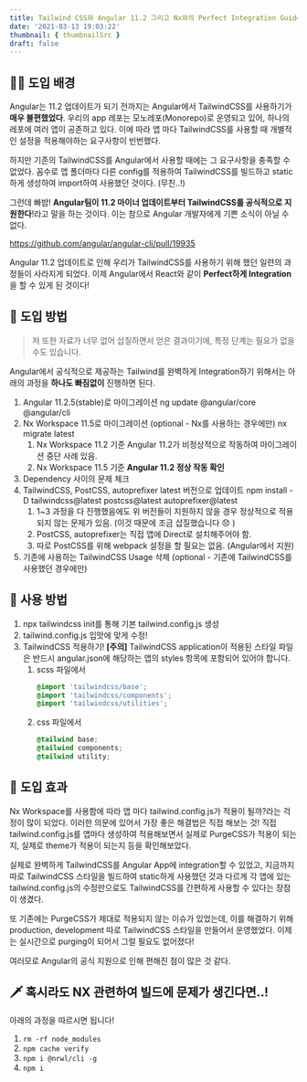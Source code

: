 ```yaml
---
title: Tailwind CSS와 Angular 11.2 그리고 Nx와의 Perfect Integration Guide
date: '2021-03-13 19:03:22'
thumbnail: { thumbnailSrc }
draft: false
---
```


## 🕵️‍♂️ 도입 배경

Angular는 11.2 업데이트가 되기 전까지는 Angular에서 TailwindCSS를 사용하기가 **매우 불편했었다**. 우리의 app 레포는 모노레포(Monorepo)로 운영되고 있어, 하나의 레포에 여러 앱이 공존하고 있다. 이에 따라 앱 마다 TailwindCSS를 사용할 때 개별적인 설정을 적용해야하는 요구사항이 빈번했다.

하지만 기존의 TailwindCSS를 Angular에서 사용할 때에는 그 요구사항을 충족할 수 없었다. 꼼수로 앱 폴더마다 다른 config를 적용하여 TailwindCSS를 빌드하고 static하게 생성하여 import하여 사용했던 것이다. (무친..!)

그런데 빠밤! **Angular팀이 11.2 마이너 업데이트부터 TailwindCSS를 공식적으로 지원한다**!라고 말을 하는 것이다. 이는 참으로 Angular 개발자에게 기쁜 소식이 아닐 수 없다.

https://github.com/angular/angular-cli/pull/19935

Angular 11.2 업데이트로 인해 우리가 TailwindCSS를 사용하기 위해 했던 일련의 과정들이 사라지게 되었다. 이제 Angular에서 React와 같이 **Perfect하게 Integration**을 할 수 있게 된 것이다!

## 😤 도입 방법

> 저 또한 자료가 너무 없어 삽질하면서 얻은 결과이기에, 특정 단계는 필요가 없을 수도 있습니다.

Angular에서 공식적으로 제공하는 Tailwind를 완벽하게 Integration하기 위해서는 아래의 과정을 **하나도 빠짐없이** 진행하면 된다.

1. Angular 11.2.5(stable)로 마이그레이션
   ng update @angular/core @angular/cli
2. Nx Workspace 11.5로 마이그레이션 (optional - Nx를 사용하는 경우에만)
   nx migrate latest
   1. Nx Workspace 11.2 기준 Angular 11.2가 비정상적으로 작동하여 마이그레이션 중단 사례 있음.
   2. Nx Workspace 11.5 기준 **Angular 11.2 정상 작동 확인**
3. Dependency 사이의 문제 체크
4. TailwindCSS, PostCSS, autoprefixer latest 버전으로 업데이트
   npm install -D tailwindcss@latest postcss@latest autoprefixer@latest
   1. 1~3 과정을 다 진행했음에도 위 버전들이 지원하지 않을 경우 정상적으로 적용되지 않는 문제가 있음.
      (이것 때문에 조금 삽질했습니다 😞 )
   2. PostCSS, autoprefixer는 직접 앱에 Direct로 설치해주어야 함.
   3. 따로 PostCSS를 위해 webpack 설정을 할 필요는 없음. (Angular에서 지원)
5. 기존에 사용하는 TailwindCSS Usage 삭제 (optional - 기존에 TailwindCSS를 사용했던 경우에만)

## 🎯 사용 방법

1. npx tailwindcss init를 통해 기본 tailwind.config.js 생성
2. tailwind.config.js 입맛에 맞게 수정!
3. TailwindCSS 적용하기!
   **[주의]** TailwindCSS application이 적용된 스타일 파일은 반드시 angular.json에 해당하는 앱의 styles 항목에 포함되어 있어야 합니다.
   1. scss 파일에서
      ```css
      @import 'tailwindcss/base';
      @import 'tailwindcss/components';
      @import 'tailwindcss/utilities';
      ```
   2. css 파일에서
      ```css
      @tailwind base;
      @tailwind components;
      @tailwind utility;
      ```

## 🐶 도입 효과

Nx Workspace를 사용함에 따라 앱 마다 tailwind.config.js가 적용이 될까?라는 걱정이 많이 되었다. 이러한 의문에 있어서 가장 좋은 해결법은 직접 해보는 것! 직접 tailwind.config.js를 앱마다 생성하여 적용해보면서 실제로 PurgeCSS가 적용이 되는지, 실제로 theme가 적용이 되는지 등을 확인해보았다.

실제로 완벽하게 TailwindCSS를 Angular App에 integration할 수 있었고, 지금까지 따로 TailwindCSS 스타일을 빌드하여 static하게 사용했던 것과 다르게 각 앱에 있는 tailwind.config.js의 수정만으로도 TailwindCSS를 간편하게 사용할 수 있다는 장점이 생겼다.

또 기존에는 PurgeCSS가 제대로 적용되지 않는 이슈가 있었는데, 이를 해결하기 위해 production, development 따로 TailwindCSS 스타일을 만들어서 운영했었다. 이제는 실시간으로 purging이 되어서 그럴 필요도 없어졌다!

여러모로 Angular의 공식 지원으로 인해 편해진 점이 많은 것 같다.

## 🗡 혹시라도 NX 관련하여 빌드에 문제가 생긴다면..!

아래의 과정을 따르시면 됩니다!

1. `rm -rf node_modules`
2. `npm cache verify`
3. `npm i @nrwl/cli -g`
4. `npm i`

